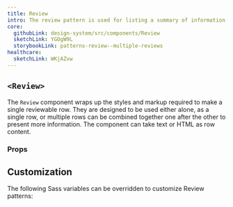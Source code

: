 ```yaml
---
title: Review
intro: The review pattern is used for listing a summary of information entered by a user. Its content includes a heading, value, and edit link.
core:
  githubLink: design-system/src/components/Review
  sketchLink: YGOgW9L
  storybookLink: patterns-review--multiple-reviews
healthcare:
  sketchLink: WKjAZvw
---
```


## `<Review>`

The `Review` component wraps up the styles and markup required to make a single reviewable row. They are designed to be used either alone, as a single row, or multiple rows can be combined together one after the other to present more information. The component can take text or HTML as row content.

<StorybookExample
  componentName="step-list"
  storyId="patterns-review--multiple-reviews"
/>

### Props

<PropTable componentName="Review" />

## Customization

The following Sass variables can be overridden to customize Review patterns:

<ComponentThemeOptions
  componentname="review"
/>

